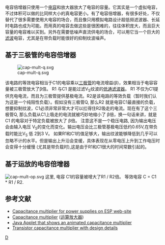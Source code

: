 电容倍增器只使用一个[[电容|电容]]和放大器放大了电容的容量。它其实是一个虚拟电容，不过体积可以做的比同样大小的真电容更小。有了电容倍增器，有很多好处，不仅替代了很多需要使用大电容的场合，而且像只用模拟电路设计超低频滤波器、长延时电路也成为可能。而用真的电容去做这些是很困难的，往往体积庞大，而且巨大容量的电容难以买到。另外在需要低噪声直流供电的场合，可以用它当一个巨大的[[滤波|滤波]]电容，尤其是在带负载时能很好的抑制纹波噪声。

== 基于三极管的电容倍增器 ==
[[File:cap-mult-q.svg|thumb]]

该电路的等效电容相当于C1的电容乘以[[三极管|三极管]]的电流增益(β)，效果相当于电容容量被三极管放大了β倍。
R1 与C1 是能过滤V<sub>S</sub>纹波的[[低通滤波器|低通滤波器]]。 R1 不仅为C1提供充电电流，而且为三极管提供基极电流。R2是该电路的等效负载（暂时我们认为这是一个纯阻性负载）。假如没有三极管Q, 那么R2 就是电容C1最直接的负载，想要抑制纹波，C1必须非常非常大才可以扛得住R2吸走的电流。现在有了这个三极管Q, 那么负载从C1上吸走的电流就被巧妙地缩小了 β倍，换一句话来讲，就是 C1 的电容对于特定负载被放大了 β倍。
注意这不是一个稳压电路, 因为输出电压会由输入电压 V<sub>S</sub>的变化而变化。输出电压会比三极管基极电压低约0.65V,在带负载时能比V<sub>S</sub> 低 2到3 V。 如果R1和C1的值足够大，输出纹波能够降低到几乎可以忽略不计的水平。但是输出上升沿会变缓，具体表现在从零电压上升到工作电压时会变得十分缓慢 (尤其是带负载时),这是由于R1和C1很大的时间常数引起的。

== 基于运放的电容倍增器 ==
[[File:cap-mult-op.svg|thumb]]
这里, 电容 C1的容量被增大了R1 / R2倍。 等效电容 C = C1 * R1 / R2.

==参考文献==
* [https://web.archive.org/web/20140110173031/http://sound.westhost.com/project15.htm Capacitance multiplier for power supplies on ESP web-site]
* [http://homepages.internet.lu/absolute3/tronic/opcirc3.htm Capacitance multiplier] {{Wayback|url=http://homepages.internet.lu/absolute3/tronic/opcirc3.htm |date=20130728195419 }} ([[运算放大器|运算放大器]]) 
* [http://www.falstad.com/circuit/e-capmult.html Java Applet that shows an animated capacitance multiplier] {{Wayback|url=http://www.falstad.com/circuit/e-capmult.html |date=20140110170415 }}
* [http://www.radio-electronics.com/info/circuits/transistor/capacitance-multiplier-circuit.php Transistor capacitance multiplier with design details] {{Wayback|url=http://www.radio-electronics.com/info/circuits/transistor/capacitance-multiplier-circuit.php |date=20131123095914 }}


{{电磁学}}
[[Category:电子学术语|D]]